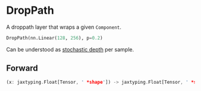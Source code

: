 
# DropPath

A droppath layer that wraps a given `Component`.

```python copy
DropPath(nn.Linear(128, 256), p=0.2)
```

Can be understood as [stochastic depth](/components/StochasticDepth) per sample.

## Forward
```rust
(x: jaxtyping.Float[Tensor, ' *shape']) -> jaxtyping.Float[Tensor, ' *shape']
```
